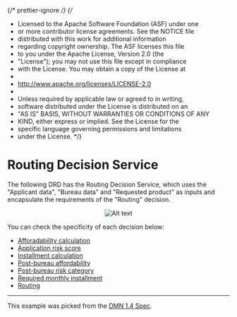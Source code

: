 {/* prettier-ignore */}
{/*

- Licensed to the Apache Software Foundation (ASF) under one
- or more contributor license agreements. See the NOTICE file
- distributed with this work for additional information
- regarding copyright ownership. The ASF licenses this file
- to you under the Apache License, Version 2.0 (the
- "License"); you may not use this file except in compliance
- with the License. You may obtain a copy of the License at
-
- http://www.apache.org/licenses/LICENSE-2.0
-
- Unless required by applicable law or agreed to in writing,
- software distributed under the License is distributed on an
- "AS IS" BASIS, WITHOUT WARRANTIES OR CONDITIONS OF ANY
- KIND, either express or implied. See the License for the
- specific language governing permissions and limitations
- under the License.
  \*/}


<Meta title="Use cases/Loan Originations/Routing Decision Service/Overview" />

# Routing Decision Service

The following DRD has the Routing Decision Service, which uses the "Applicant data", "Bureau data" and "Requested product" as inputs and
encapsulate the requirements of the "Routing" decision.

<p align="center">
  <img src={"./routing-decision-service.png"} alt="Alt text" title="title" />
</p>

You can check the specificity of each decision below:

- [Afforadability calculation](/docs/use-cases-loan-originations-functions-affordability-calculation--overview)
- [Application risk score](/docs/use-cases-loan-originations-application-risk-score--overview)
- [Installment calculation](/docs/use-cases-loan-originations-functions-installment-calculation--overview)
- [Post-bureau affordability](/docs/use-cases-loan-originations-routing-decision-service-post-bureau-affordability--overview)
- [Post-bureau risk category](/docs/use-cases-loan-originations-routing-decision-service-post-bureau-risk-category--overview)
- [Required monthly installment](/docs/use-cases-loan-originations-required-monthly-installment--overview)
- [Routing](/docs/use-cases-loan-originations-routing-decision-service-routing--overview)

---

This example was picked from the [DMN 1.4 Spec](https://www.omg.org/spec/DMN/1.4/Beta1/PDF#page=180).
